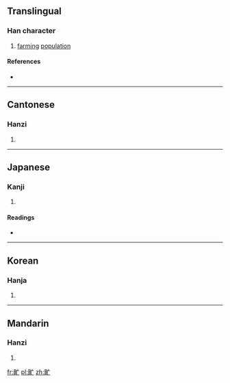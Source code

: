 ==Translingual==

===Han character===
{{Han char|rn=102|rad=田|as=03|sn=8|four=6001<sub>0</sub>|canj=田卜女 (WYV)|ids=⿰[[田]][[亡]]}}

# [[farming]] [[population]]

====References====
* {{Han ref|kx=0759.120|dkj=21743|dj=1169.120|hdz=42530.150|uh=753F|ud=30015|bh=CD70|bd=52592}}

----

==Cantonese==

===Hanzi===
{{yue-hanzi|jyut=man4|y=man4}}

# {{defn|lang=yue|sort=田03}}

----

==Japanese==

===Kanji===
{{ja-kanji|grade=|rs=田03}}

# {{defn|lang=ja|sort=田03}}

====Readings====
* {{ja-readings|on=[[もう]] (mō), [[みょう]] (myō), [[ぼう]] (bō)|kun=|nanori=}}

----

==Korean==

===Hanja===
{{ko-hanja|hangeul=멍|eumhun=|rv=meong|mr=mŏng|y=meng}}

# {{defn|lang=ko|sort=田03}}

----

==Mandarin==

===Hanzi===
{{cmn-hanzi|pin=[[bì]] ([[bi4]]), [[méng]] ([[meng2]])|wg=pi<sup>4</sup>, meng<sup>2</sup>}}

# {{defn|lang=cmn|sort=田03}}

[[fr:甿]]
[[pl:甿]]
[[zh:甿]]